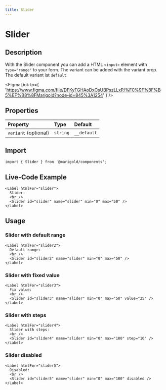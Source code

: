 ```yaml
---
title: Slider
---
```



# Slider

## Description

With the Slider component you can add a HTML `<input>` element with `type="range"` to your form.
The variant can be added with the variant prop. The default variant ist `default`.

<FigmaLink
  to={
    'https://www.figma.com/file/DFKyTGHAoDxOsUBPszLLxP/%F0%9F%8F%B5%EF%B8%8FMarigold?node-id=845%3A1254'
  }
/>

## Properties

| Property             | Type     | Default     |
| :------------------- | :------- | :---------- |
| `variant` (optional) | `string` | `__default` |

## Import

```tsx onlyCode
import { Slider } from '@marigold/components';
```

## Live-Code Example

```tsx expandCode
<Label htmlFor="slider">
  Slider:
  <br />
  <Slider id="slider" name="slider" min="0" max="50" />
</Label>
```

## Usage

### Slider with default range

```tsx
<Label htmlFor="slider2">
  Default range:
  <br />
  <Slider id="slider2" name="slider" min="0" max="50" />
</Label>
```

### Slider with fixed value

```tsx
<Label htmlFor="slider3">
  Fix value:
  <br />
  <Slider id="slider3" name="slider" min="0" max="50" value="25" />
</Label>
```

### Slider with steps

```tsx
<Label htmlFor="slider4">
  Slider with steps:
  <br />
  <Slider id="slider4" name="slider" min="0" max="100" step="10" />
</Label>
```

### Slider disabled

```tsx
<Label htmlFor="slider5">
  Disabled:
  <br />
  <Slider id="slider5" name="slider" min="0" max="100" disabled />
</Label>
```
